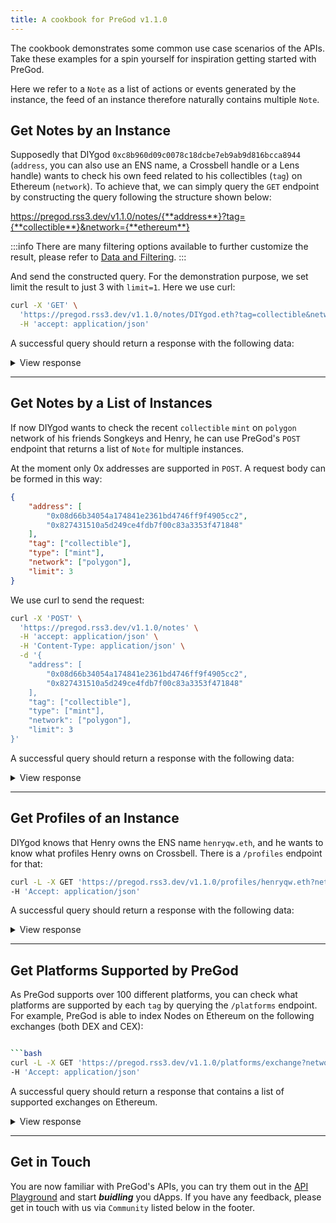 ```yaml
---
title: A cookbook for PreGod v1.1.0
---
```



The cookbook demonstrates some common use case scenarios of the APIs. Take these examples for a spin yourself for inspiration getting started with PreGod.

Here we refer to a `Note` as a list of actions or events generated by the instance, the feed of an instance therefore naturally contains multiple `Note`.

## Get Notes by an Instance

Supposedly that DIYgod `0xc8b960d09c0078c18dcbe7eb9ab9d816bcca8944` (`address`, you can also use an ENS name, a Crossbell handle or a Lens handle) wants to check his own feed related to his collectibles (`tag`) on Ethereum (`network`). To achieve that, we can simply query the `GET` endpoint by constructing the query following the structure shown below:

<!-- markdownlint-disable MD034 -->

https://pregod.rss3.dev/v1.1.0/notes/{**address**}?tag={**collectible**}&network={**ethereum**}

<!-- markdownlint-enable MD034 -->

:::info
There are many filtering options available to further customize the result, please refer to [Data and Filtering](../datasource).
:::

<Tabs>
  <TabItem value="noteGetReq" label="Request">

And send the constructed query. For the demonstration purpose, we set limit the result to just 3 with `limit=1`. Here we use curl:

```bash
curl -X 'GET' \
  'https://pregod.rss3.dev/v1.1.0/notes/DIYgod.eth?tag=collectible&network=ethereum&limit=3' \
  -H 'accept: application/json'
```

</TabItem>

  <TabItem value="noteGetRes" label="Response">

A successful query should return a response with the following data:

<details>
  <summary>View response</summary>

<p>

```json
{
    "total": 22,
    "cursor": "0x70edac361fedc970afba1d3e4c6e5b7d64ae36ec4a4368531b9d7e8b6702a307",
    "result": [
        {
            "timestamp": "2022-07-06T13:55:58Z",
            "hash": "0x90b2da1b8aa6d14571d847fbcdbb8782f505a9416488b6de42ee28857b2ba15e",
            "owner": "0xc8b960d09c0078c18dcbe7eb9ab9d816bcca8944",
            "address_from": "0xc8b960d09c0078c18dcbe7eb9ab9d816bcca8944",
            "address_to": "0xde07734c6a573371a5c88753b77e3c81055bdcc1",
            "network": "ethereum",
            "tag": "collectible",
            "type": "mint",
            "success": true,
            "actions": [
                {
                    "tag": "collectible",
                    "type": "mint",
                    "index": 373,
                    "address_from": "0x0000000000000000000000000000000000000000",
                    "address_to": "0xc8b960d09c0078c18dcbe7eb9ab9d816bcca8944",
                    "metadata": {
                        "id": "10456",
                        "name": "Common Pass #10456",
                        "image": "https://cdn.dtools.org/img/pass_common.gif",
                        "value": "1",
                        "symbol": "DTCP",
                        "standard": "ERC-721",
                        "attributes": [
                            {
                                "value": "Common",
                                "trait_type": "Type"
                            },
                            {
                                "value": "2023-07-06",
                                "trait_type": "ExpireAt"
                            }
                        ],
                        "description": "The pass of dtools.",
                        "contract_address": "0xde07734c6a573371a5c88753b77e3c81055bdcc1"
                    },
                    "related_urls": [
                        "https://etherscan.io/tx/0x90b2da1b8aa6d14571d847fbcdbb8782f505a9416488b6de42ee28857b2ba15e",
                        "https://opensea.io/assets/0xde07734c6a573371a5c88753b77e3c81055bdcc1/10456"
                    ]
                }
            ]
        },
        {
            "timestamp": "2022-06-17T22:38:34Z",
            "hash": "0x5ea8f56301482e1583ac4f78dfab3b93db90b2a0ef4e9a4fa73fe0ba8136a89b",
            "owner": "0xc8b960d09c0078c18dcbe7eb9ab9d816bcca8944",
            "address_from": "0xc8b960d09c0078c18dcbe7eb9ab9d816bcca8944",
            "address_to": "0xb6728bff344e2109dbb3a0c153cad65ec4bdb736",
            "network": "ethereum",
            "tag": "collectible",
            "type": "mint",
            "success": true,
            "actions": [
                {
                    "tag": "transaction",
                    "type": "transfer",
                    "index": -1,
                    "address_from": "0xc8b960d09c0078c18dcbe7eb9ab9d816bcca8944",
                    "address_to": "0xb6728bff344e2109dbb3a0c153cad65ec4bdb736",
                    "metadata": {
                        "name": "Ethereum",
                        "image": "https://assets.coingecko.com/coins/images/279/large/ethereum.png",
                        "value": "2000000000000000",
                        "symbol": "ETH",
                        "decimals": 18,
                        "standard": "Native"
                    },
                    "related_urls": [
                        "https://etherscan.io/tx/0x5ea8f56301482e1583ac4f78dfab3b93db90b2a0ef4e9a4fa73fe0ba8136a89b"
                    ]
                },
                {
                    "tag": "collectible",
                    "type": "mint",
                    "index": 67,
                    "address_from": "0x0000000000000000000000000000000000000000",
                    "address_to": "0xc8b960d09c0078c18dcbe7eb9ab9d816bcca8944",
                    "metadata": {
                        "id": "104577845207406739233498577831854075688817521750848206372017175842561722417261",
                        "cost": {
                            "name": "Ethereum",
                            "image": "https://assets.coingecko.com/coins/images/279/large/ethereum.png",
                            "value": "2000000000000000",
                            "symbol": "ETH",
                            "decimals": 18,
                            "standard": "Native"
                        },
                        "name": "Ethereum Since 2021",
                        "image": "https://ipfs.rss3.page/ipfs/bafybeifu42jecmhd4l7snyhgugobq36c2uvbhmlyquo4la4thpvfr7ny6i",
                        "value": "1",
                        "symbol": "",
                        "standard": "ERC-1155",
                        "attributes": [
                            {
                                "value": "Generate the first transaction",
                                "trait_type": "required_action"
                            },
                            {
                                "value": "in 2021",
                                "trait_type": "criterion"
                            },
                            {
                                "value": "https://ethereum.org/",
                                "trait_type": "project_url"
                            },
                            {
                                "value": "ipfs://bafkreihsa2t2z33ai3nnwm4q73e3qk445qip5glxkmhjq6wdbji76ejp2m",
                                "trait_type": "eligibility_rules_url"
                            },
                            {
                                "value": "General",
                                "trait_type": "category"
                            },
                            {
                                "value": "Ethereum",
                                "trait_type": "project"
                            }
                        ],
                        "description": "Owning this badge indicates that the user has created the first Ethereum transaction in 2021. Each badges are non-transferable NFTs, and can only be earned by validating user’s historic on-chain actions.\n\nTo earn this badge, visit https://noox.world and prove your on-chain achievement. Powered by Noox Protocol.",
                        "contract_address": "0xf1c121a563a84d62a5f11152d064dd0d554024f9"
                    },
                    "related_urls": [
                        "https://etherscan.io/tx/0x5ea8f56301482e1583ac4f78dfab3b93db90b2a0ef4e9a4fa73fe0ba8136a89b",
                        "https://opensea.io/assets/0xf1c121a563a84d62a5f11152d064dd0d554024f9/104577845207406739233498577831854075688817521750848206372017175842561722417261"
                    ]
                }
            ]
        },
        {
            "timestamp": "2022-06-17T22:35:46Z",
            "hash": "0x70edac361fedc970afba1d3e4c6e5b7d64ae36ec4a4368531b9d7e8b6702a307",
            "owner": "0xc8b960d09c0078c18dcbe7eb9ab9d816bcca8944",
            "address_from": "0xc8b960d09c0078c18dcbe7eb9ab9d816bcca8944",
            "address_to": "0xb6728bff344e2109dbb3a0c153cad65ec4bdb736",
            "network": "ethereum",
            "tag": "collectible",
            "type": "mint",
            "success": true,
            "actions": [
                {
                    "tag": "transaction",
                    "type": "transfer",
                    "index": -1,
                    "address_from": "0xc8b960d09c0078c18dcbe7eb9ab9d816bcca8944",
                    "address_to": "0xb6728bff344e2109dbb3a0c153cad65ec4bdb736",
                    "metadata": {
                        "name": "Ethereum",
                        "image": "https://assets.coingecko.com/coins/images/279/large/ethereum.png",
                        "value": "2000000000000000",
                        "symbol": "ETH",
                        "decimals": 18,
                        "standard": "Native"
                    },
                    "related_urls": [
                        "https://etherscan.io/tx/0x70edac361fedc970afba1d3e4c6e5b7d64ae36ec4a4368531b9d7e8b6702a307"
                    ]
                },
                {
                    "tag": "collectible",
                    "type": "mint",
                    "index": 391,
                    "address_from": "0x0000000000000000000000000000000000000000",
                    "address_to": "0xc8b960d09c0078c18dcbe7eb9ab9d816bcca8944",
                    "metadata": {
                        "id": "104577845207406739233498577831854075688817521750848206372017175842561722417161",
                        "cost": {
                            "name": "Ethereum",
                            "image": "https://assets.coingecko.com/coins/images/279/large/ethereum.png",
                            "value": "2000000000000000",
                            "symbol": "ETH",
                            "decimals": 18,
                            "standard": "Native"
                        },
                        "name": "Ethereum Uncommon User",
                        "image": "https://ipfs.rss3.page/ipfs/bafybeigwounqn7wpr4fliaiwwaau5b3ymh6mn5uyff5wzwftlctlvhl3ey",
                        "value": "1",
                        "symbol": "",
                        "standard": "ERC-1155",
                        "attributes": [
                            {
                                "value": "General",
                                "trait_type": "category"
                            },
                            {
                                "value": "Ethereum",
                                "trait_type": "project"
                            },
                            {
                                "value": "Generate transactions",
                                "trait_type": "required_action"
                            },
                            {
                                "value": "50+ transactions",
                                "trait_type": "criterion"
                            },
                            {
                                "value": "https://ethereum.org/",
                                "trait_type": "project_url"
                            },
                            {
                                "value": "ipfs://bafkreid2ogmixoo5kurayup7n6zoimtv3y5m5mnvqmkycjemp66mbtbjni",
                                "trait_type": "eligibility_rules_url"
                            }
                        ],
                        "description": "Owning this badge indicates that the user has created 50+ transactions on Ethereum. Each badges are non-transferable NFTs, and can only be earned by validating user’s historic on-chain actions.\n\nTo earn this badge, visit https://noox.world and prove your on-chain achievement. Powered by Noox Protocol.",
                        "contract_address": "0xf1c121a563a84d62a5f11152d064dd0d554024f9"
                    },
                    "related_urls": [
                        "https://etherscan.io/tx/0x70edac361fedc970afba1d3e4c6e5b7d64ae36ec4a4368531b9d7e8b6702a307",
                        "https://opensea.io/assets/0xf1c121a563a84d62a5f11152d064dd0d554024f9/104577845207406739233498577831854075688817521750848206372017175842561722417161"
                    ]
                }
            ]
        }
    ]
}
```

</p>
From the response we can see that a list of chronologically ordered Notes containing 3 collectibles, each Note also carries all the details you need to enrich the experience of your app.

</details>

</TabItem>
</Tabs>

---

## Get Notes by a List of Instances

If now DIYgod wants to check the recent `collectible` `mint` on `polygon` network of his friends Songkeys and Henry, he can use PreGod's `POST` endpoint that returns a list of `Note` for multiple instances.

<Tabs>
  <TabItem value="notePostReq" label="Request">

At the moment only 0x addresses are supported in `POST`. A request body can be formed in this way:

```json
{
    "address": [
        "0x08d66b34054a174841e2361bd4746ff9f4905cc2",
        "0x827431510a5d249ce4fdb7f00c83a3353f471848"
    ],
    "tag": ["collectible"],
    "type": ["mint"],
    "network": ["polygon"],
    "limit": 3
}
```

We use curl to send the request:

```bash
curl -X 'POST' \
  'https://pregod.rss3.dev/v1.1.0/notes' \
  -H 'accept: application/json' \
  -H 'Content-Type: application/json' \
  -d '{
    "address": [
        "0x08d66b34054a174841e2361bd4746ff9f4905cc2",
        "0x827431510a5d249ce4fdb7f00c83a3353f471848"
    ],
    "tag": ["collectible"],
    "type": ["mint"],
    "network": ["polygon"],
    "limit": 3
}'
```

</TabItem>

  <TabItem value="notePostRes" label="Response">

A successful query should return a response with the following data:

<details>
  <summary>View response</summary>
<p>

```json
{
    "total": 4,
    "cursor": "0x4b1315ac139187b9242fa0f5234c8528f0853d0c0a03afd893af3fc20c4bef0e",
    "result": [
        {
            "timestamp": "2022-05-28T08:33:39Z",
            "hash": "0xd209f3880d83e32de3dcfa31ec675fd20e0b6fab2041fef037f5e2fc256c2876",
            "owner": "0x08d66b34054a174841e2361bd4746ff9f4905cc2",
            "address_from": "0x08d66b34054a174841e2361bd4746ff9f4905cc2",
            "address_to": "0x00c799edd6bb8a19b843a6ee13f4126077a31f6b",
            "network": "polygon",
            "tag": "collectible",
            "type": "mint",
            "success": true,
            "actions": [
                {
                    "tag": "collectible",
                    "type": "mint",
                    "index": 347,
                    "address_from": "0x0000000000000000000000000000000000000000",
                    "address_to": "0x08d66b34054a174841e2361bd4746ff9f4905cc2",
                    "metadata": {
                        "id": "31",
                        "name": "BUIDLCON2022",
                        "image": "https://ipfs.rss3.page/ipfs/QmXsZPHVaszAmcoiNx9ayN4jy9rQ4pDdh2ucxcZqfCAvAq",
                        "value": "1",
                        "symbol": "BUIDL22",
                        "standard": "ERC-721",
                        "description": "ticket BUIDL22.",
                        "contract_address": "0x00c799edd6bb8a19b843a6ee13f4126077a31f6b"
                    },
                    "related_urls": [
                        "https://polygonscan.com/tx/0xd209f3880d83e32de3dcfa31ec675fd20e0b6fab2041fef037f5e2fc256c2876",
                        "https://opensea.io/assets/matic/0x00c799edd6bb8a19b843a6ee13f4126077a31f6b/31"
                    ]
                }
            ]
        },
        {
            "timestamp": "2022-05-26T20:31:58Z",
            "hash": "0x0641aec7cfb2940437a70390ab6517f76be80c89f3b2aeec168ec38844be0bcd",
            "owner": "0x827431510a5d249ce4fdb7f00c83a3353f471848",
            "address_from": "0x827431510a5d249ce4fdb7f00c83a3353f471848",
            "address_to": "0x00c799edd6bb8a19b843a6ee13f4126077a31f6b",
            "network": "polygon",
            "tag": "collectible",
            "type": "mint",
            "success": true,
            "actions": [
                {
                    "tag": "collectible",
                    "type": "mint",
                    "index": 214,
                    "address_from": "0x0000000000000000000000000000000000000000",
                    "address_to": "0x827431510a5d249ce4fdb7f00c83a3353f471848",
                    "metadata": {
                        "id": "25",
                        "name": "BUIDLCON2022",
                        "image": "https://ipfs.rss3.page/ipfs/Qma2DTcdmrrwwzVpxenejKFTDzcWofLvHxU5u1MCoqPNeZ",
                        "value": "1",
                        "symbol": "BUIDL22",
                        "standard": "ERC-721",
                        "description": "ticket BUIDL22.",
                        "contract_address": "0x00c799edd6bb8a19b843a6ee13f4126077a31f6b"
                    },
                    "related_urls": [
                        "https://polygonscan.com/tx/0x0641aec7cfb2940437a70390ab6517f76be80c89f3b2aeec168ec38844be0bcd",
                        "https://opensea.io/assets/matic/0x00c799edd6bb8a19b843a6ee13f4126077a31f6b/25"
                    ]
                }
            ]
        },
        {
            "timestamp": "2022-04-30T01:28:26Z",
            "hash": "0x4b1315ac139187b9242fa0f5234c8528f0853d0c0a03afd893af3fc20c4bef0e",
            "owner": "0x827431510a5d249ce4fdb7f00c83a3353f471848",
            "address_from": "0x827431510a5d249ce4fdb7f00c83a3353f471848",
            "address_to": "0x19ad2b1f012349645c3173ea63f98948a2b43d27",
            "network": "polygon",
            "tag": "collectible",
            "type": "mint",
            "success": true,
            "actions": [
                {
                    "tag": "collectible",
                    "type": "mint",
                    "index": 193,
                    "address_from": "0x0000000000000000000000000000000000000000",
                    "address_to": "0x827431510a5d249ce4fdb7f00c83a3353f471848",
                    "metadata": {
                        "id": "15456",
                        "cost": {
                            "name": "Polygon",
                            "image": "https://assets.coingecko.com/coins/images/2713/large/matic-token-icon.png",
                            "value": "10000000000000000000",
                            "symbol": "MATIC",
                            "decimals": 18,
                            "standard": "Native"
                        },
                        "name": "henry.key",
                        "image": "https://ipfs.rss3.page/ipfs/bafybeieae7swgw22sepgaagzchhoas66nmeupg43bcaypwkq2kuahoi7ny",
                        "value": "1",
                        "symbol": "SNS",
                        "standard": "ERC-721",
                        "description": " sns.chat — by Linkkey. Please use a wallet address that has not registered sns to purchase, otherwise the transaction will fail.",
                        "contract_address": "0x19ad2b1f012349645c3173ea63f98948a2b43d27"
                    },
                    "related_urls": [
                        "https://polygonscan.com/tx/0x4b1315ac139187b9242fa0f5234c8528f0853d0c0a03afd893af3fc20c4bef0e",
                        "https://opensea.io/assets/matic/0x19ad2b1f012349645c3173ea63f98948a2b43d27/15456"
                    ]
                }
            ]
        }
    ]
}
```

</p>

The response contains a list of Notes belonging to Songkeys and Henry, in a chronological order.

</details>

</TabItem>
</Tabs>

---

## Get Profiles of an Instance

<Tabs>
  <TabItem value="profileGetReq" label="Request">

DIYgod knows that Henry owns the ENS name `henryqw.eth`, and he wants to know what profiles Henry owns on Crossbell. There is a `/profiles` endpoint for that:

```bash
curl -L -X GET 'https://pregod.rss3.dev/v1.1.0/profiles/henryqw.eth?network=crossbell' \
-H 'Accept: application/json'
```

</TabItem>

  <TabItem value="profileGetRes" label="Response">

A successful query should return a response with the following data:

<details>
  <summary>View response</summary>
<p>

```json
{
    "total": 2,
    "result": [
        {
            "address": "0x827431510a5d249ce4fdb7f00c83a3353f471848",
            "network": "crossbell",
            "platform": "crossbell",
            "source": "crossbell",
            "name": "Henry",
            "handle": "Henry",
            "bio": "The awesome Henry.",
            "type": "create",
            "profile_uri": [
                "ipfs://QmSX9QiwjTGBk5m22UscTg3vrbMwUfFsmxVzMH57hkPD5U/1021.png"
            ]
        },
        {
            "address": "0x827431510a5d249ce4fdb7f00c83a3353f471848",
            "network": "crossbell",
            "platform": "crossbell",
            "source": "crossbell",
            "name": "Not Henry",
            "handle": "Not Henry",
            "bio": "The awesome Not Henry.",
            "type": "create",
            "profile_uri": [
                "https://gateway.ipfs.io/ipfs/bafkreiados455ozxxvhdq3hug6zlnxmpreswebv6vi5q44xw6lsaulkrfm"
            ],
            "social_uri": [
                "csb://asset:0x5452c7fb99d99fab3cc1875e9da9829cb50f7a13-1021@ethereum"
            ]
        }
    ]
}
```

</p>

The response contains a list of Profiles belonging to Henry on Crossbell, in a chronological order.

</details>

</TabItem>
</Tabs>

---

## Get Platforms Supported by PreGod

<Tabs>
  <TabItem value="platformGetReq" label="Request">

As PreGod supports over 100 different platforms, you can check what platforms are supported by each `tag` by querying the `/platforms` endpoint. For example, PreGod is able to index Nodes on Ethereum on the following exchanges (both DEX and CEX):

````bash

```bash
curl -L -X GET 'https://pregod.rss3.dev/v1.1.0/platforms/exchange?network=ethereum' \
-H 'Accept: application/json'
````

</TabItem>

  <TabItem value="profileGetRes" label="Response">

A successful query should return a response that contains a list of supported exchanges on Ethereum.

<details>
  <summary>View response</summary>
<p>

```json
{
    "total": 173,
    "result": [
        {
            "name": "Uniswap",
            "tag": "exchange",
            "type": "DEX"
        },
        {
            "name": "SushiSwap",
            "tag": "exchange",
            "type": "DEX"
        },
        {
            "name": "PancakeSwap",
            "tag": "exchange",
            "type": "DEX"
        },
        {
            "name": "1inch",
            "tag": "exchange",
            "type": "DEX"
        },
        {
            "name": "MetaMask",
            "tag": "exchange",
            "type": "DEX"
        },
        {
            "name": "Bitstamp:",
            "tag": "exchange",
            "type": "CEX",
            "network": "ethereum"
        },
        {
            "name": "KickEX",
            "tag": "exchange",
            "type": "CEX",
            "network": "ethereum"
        },
        {
            "name": "Poloniex: KNC",
            "tag": "exchange",
            "type": "CEX",
            "network": "ethereum"
        },
        {
            "name": "MinedTrade.com",
            "tag": "exchange",
            "type": "CEX",
            "network": "ethereum"
        },
        {
            "name": "Liquid",
            "tag": "exchange",
            "type": "CEX",
            "network": "ethereum"
        },
        {
            "name": "BTC-Alpha Exchange",
            "tag": "exchange",
            "type": "CEX",
            "network": "ethereum"
        },
        {
            "name": "Poloniex: OMG",
            "tag": "exchange",
            "type": "CEX",
            "network": "ethereum"
        },
        {
            "name": "Hoo.com",
            "tag": "exchange",
            "type": "CEX",
            "network": "ethereum"
        },
        {
            "name": "Streamity: StreamDesk",
            "tag": "exchange",
            "type": "CEX",
            "network": "ethereum"
        },
        {
            "name": "Poloniex: REP",
            "tag": "exchange",
            "type": "CEX",
            "network": "ethereum"
        },
        {
            "name": "Coinhako: Warm Wallet",
            "tag": "exchange",
            "type": "CEX",
            "network": "ethereum"
        },
        {
            "name": "Trade.io",
            "tag": "exchange",
            "type": "CEX",
            "network": "ethereum"
        },
        {
            "name": "Poloniex: GNO",
            "tag": "exchange",
            "type": "CEX",
            "network": "ethereum"
        },
        {
            "name": "Paribu",
            "tag": "exchange",
            "type": "CEX",
            "network": "ethereum"
        },
        {
            "name": "OTCBTC",
            "tag": "exchange",
            "type": "CEX",
            "network": "ethereum"
        },
        {
            "name": "ChainX",
            "tag": "exchange",
            "type": "CEX",
            "network": "ethereum"
        },
        {
            "name": "DigiFinex",
            "tag": "exchange",
            "type": "CEX",
            "network": "ethereum"
        },
        {
            "name": "BitBase",
            "tag": "exchange",
            "type": "CEX",
            "network": "ethereum"
        },
        {
            "name": "CoinW",
            "tag": "exchange",
            "type": "CEX",
            "network": "ethereum"
        },
        {
            "name": "XT.com Hot Wallet",
            "tag": "exchange",
            "type": "CEX",
            "network": "ethereum"
        },
        {
            "name": "Poloniex: STORJ",
            "tag": "exchange",
            "type": "CEX",
            "network": "ethereum"
        },
        {
            "name": "Luno",
            "tag": "exchange",
            "type": "CEX",
            "network": "ethereum"
        },
        {
            "name": "Beaxy",
            "tag": "exchange",
            "type": "CEX",
            "network": "ethereum"
        },
        {
            "name": "AscendEX",
            "tag": "exchange",
            "type": "CEX",
            "network": "ethereum"
        },
        {
            "name": "Binance: Binance-Peg Tokens",
            "tag": "exchange",
            "type": "CEX",
            "network": "ethereum"
        },
        {
            "name": "Tokocrypto",
            "tag": "exchange",
            "type": "CEX",
            "network": "ethereum"
        },
        {
            "name": "Poloniex: SNT",
            "tag": "exchange",
            "type": "CEX",
            "network": "ethereum"
        },
        {
            "name": "HitBTC",
            "tag": "exchange",
            "type": "CEX",
            "network": "ethereum"
        },
        {
            "name": "Eidoo",
            "tag": "exchange",
            "type": "CEX",
            "network": "ethereum"
        },
        {
            "name": "CoinDhan",
            "tag": "exchange",
            "type": "CEX",
            "network": "ethereum"
        },
        {
            "name": "Bitfinex",
            "tag": "exchange",
            "type": "CEX",
            "network": "ethereum"
        },
        {
            "name": "Remitano",
            "tag": "exchange",
            "type": "CEX",
            "network": "ethereum"
        },
        {
            "name": "Huobi",
            "tag": "exchange",
            "type": "CEX",
            "network": "ethereum"
        },
        {
            "name": "BlockTrades Exchange",
            "tag": "exchange",
            "type": "CEX",
            "network": "ethereum"
        },
        {
            "name": "ZB.com",
            "tag": "exchange",
            "type": "CEX",
            "network": "ethereum"
        },
        {
            "name": "Gate.io",
            "tag": "exchange",
            "type": "CEX",
            "network": "ethereum"
        },
        {
            "name": "Faa.st",
            "tag": "exchange",
            "type": "CEX",
            "network": "ethereum"
        },
        {
            "name": "Bgogo",
            "tag": "exchange",
            "type": "CEX",
            "network": "ethereum"
        },
        {
            "name": "Bitkub",
            "tag": "exchange",
            "type": "CEX",
            "network": "ethereum"
        },
        {
            "name": "Bidesk",
            "tag": "exchange",
            "type": "CEX",
            "network": "ethereum"
        },
        {
            "name": "Poloniex: BNT",
            "tag": "exchange",
            "type": "CEX",
            "network": "ethereum"
        },
        {
            "name": "Bitfinex:",
            "tag": "exchange",
            "type": "CEX",
            "network": "ethereum"
        },
        {
            "name": "Beldex",
            "tag": "exchange",
            "type": "CEX",
            "network": "ethereum"
        },
        {
            "name": "BitUN.io",
            "tag": "exchange",
            "type": "CEX",
            "network": "ethereum"
        },
        {
            "name": "FCoin",
            "tag": "exchange",
            "type": "CEX",
            "network": "ethereum"
        },
        {
            "name": "Crypto.com",
            "tag": "exchange",
            "type": "CEX",
            "network": "ethereum"
        },
        {
            "name": "COSS.io: Warm Wallet",
            "tag": "exchange",
            "type": "CEX",
            "network": "ethereum"
        },
        {
            "name": "Catex Exchange",
            "tag": "exchange",
            "type": "CEX",
            "network": "ethereum"
        },
        {
            "name": "Bw.com",
            "tag": "exchange",
            "type": "CEX",
            "network": "ethereum"
        },
        {
            "name": "Poloniex: FOAM",
            "tag": "exchange",
            "type": "CEX",
            "network": "ethereum"
        },
        {
            "name": "Binance JEX",
            "tag": "exchange",
            "type": "CEX",
            "network": "ethereum"
        },
        {
            "name": "Bit-Z",
            "tag": "exchange",
            "type": "CEX",
            "network": "ethereum"
        },
        {
            "name": "BitMart",
            "tag": "exchange",
            "type": "CEX",
            "network": "ethereum"
        },
        {
            "name": "OKEx",
            "tag": "exchange",
            "type": "CEX",
            "network": "ethereum"
        },
        {
            "name": "Kuna.io",
            "tag": "exchange",
            "type": "CEX",
            "network": "ethereum"
        },
        {
            "name": "Changelly",
            "tag": "exchange",
            "type": "CEX",
            "network": "ethereum"
        },
        {
            "name": "Poloniex: GNT",
            "tag": "exchange",
            "type": "CEX",
            "network": "ethereum"
        },
        {
            "name": "Coinbase",
            "tag": "exchange",
            "type": "CEX",
            "network": "ethereum"
        },
        {
            "name": "Gemini",
            "tag": "exchange",
            "type": "CEX",
            "network": "ethereum"
        },
        {
            "name": "DMEX",
            "tag": "exchange",
            "type": "CEX",
            "network": "ethereum"
        },
        {
            "name": "Poloniex: USDC",
            "tag": "exchange",
            "type": "CEX",
            "network": "ethereum"
        },
        {
            "name": "Mexc.com",
            "tag": "exchange",
            "type": "CEX",
            "network": "ethereum"
        },
        {
            "name": "Coinswitch",
            "tag": "exchange",
            "type": "CEX",
            "network": "ethereum"
        },
        {
            "name": "Gemini:",
            "tag": "exchange",
            "type": "CEX",
            "network": "ethereum"
        },
        {
            "name": "Bity.com",
            "tag": "exchange",
            "type": "CEX",
            "network": "ethereum"
        },
        {
            "name": "BitMEX",
            "tag": "exchange",
            "type": "CEX",
            "network": "ethereum"
        },
        {
            "name": "Poloniex: ZRX",
            "tag": "exchange",
            "type": "CEX",
            "network": "ethereum"
        },
        {
            "name": "Panda.Exchange 1: Hot Wallet",
            "tag": "exchange",
            "type": "CEX",
            "network": "ethereum"
        },
        {
            "name": "Kucoin",
            "tag": "exchange",
            "type": "CEX",
            "network": "ethereum"
        },
        {
            "name": "bitFlyer",
            "tag": "exchange",
            "type": "CEX",
            "network": "ethereum"
        },
        {
            "name": "Poloniex: BAT",
            "tag": "exchange",
            "type": "CEX",
            "network": "ethereum"
        },
        {
            "name": "Liqui.io",
            "tag": "exchange",
            "type": "CEX",
            "network": "ethereum"
        },
        {
            "name": "Kryptono",
            "tag": "exchange",
            "type": "CEX",
            "network": "ethereum"
        },
        {
            "name": "OMGFIN Exchange",
            "tag": "exchange",
            "type": "CEX",
            "network": "ethereum"
        },
        {
            "name": "Alcumex Exchange",
            "tag": "exchange",
            "type": "CEX",
            "network": "ethereum"
        },
        {
            "name": "Yunbi",
            "tag": "exchange",
            "type": "CEX",
            "network": "ethereum"
        },
        {
            "name": "BiteBTC",
            "tag": "exchange",
            "type": "CEX",
            "network": "ethereum"
        },
        {
            "name": "Bithumb:",
            "tag": "exchange",
            "type": "CEX",
            "network": "ethereum"
        },
        {
            "name": "BitBlinx",
            "tag": "exchange",
            "type": "CEX",
            "network": "ethereum"
        },
        {
            "name": "TAGZ",
            "tag": "exchange",
            "type": "CEX",
            "network": "ethereum"
        },
        {
            "name": "BIKI.com",
            "tag": "exchange",
            "type": "CEX",
            "network": "ethereum"
        },
        {
            "name": "Blockfolio",
            "tag": "exchange",
            "type": "CEX",
            "network": "ethereum"
        },
        {
            "name": "Bitci",
            "tag": "exchange",
            "type": "CEX",
            "network": "ethereum"
        },
        {
            "name": "Cryptopia",
            "tag": "exchange",
            "type": "CEX",
            "network": "ethereum"
        },
        {
            "name": "Coinbene: Cold Wallet",
            "tag": "exchange",
            "type": "CEX",
            "network": "ethereum"
        },
        {
            "name": "SouthXchange",
            "tag": "exchange",
            "type": "CEX",
            "network": "ethereum"
        },
        {
            "name": "MEXC: Mexc.com",
            "tag": "exchange",
            "type": "CEX",
            "network": "ethereum"
        },
        {
            "name": "Wintermute",
            "tag": "exchange",
            "type": "CEX",
            "network": "ethereum"
        },
        {
            "name": "LAToken",
            "tag": "exchange",
            "type": "CEX",
            "network": "ethereum"
        },
        {
            "name": "Coindelta",
            "tag": "exchange",
            "type": "CEX",
            "network": "ethereum"
        },
        {
            "name": "Kraken",
            "tag": "exchange",
            "type": "CEX",
            "network": "ethereum"
        },
        {
            "name": "WhiteBIT",
            "tag": "exchange",
            "type": "CEX",
            "network": "ethereum"
        },
        {
            "name": "CREX24",
            "tag": "exchange",
            "type": "CEX",
            "network": "ethereum"
        },
        {
            "name": "Bit2C",
            "tag": "exchange",
            "type": "CEX",
            "network": "ethereum"
        },
        {
            "name": "Binance",
            "tag": "exchange",
            "type": "CEX",
            "network": "ethereum"
        },
        {
            "name": "ABCC",
            "tag": "exchange",
            "type": "CEX",
            "network": "ethereum"
        },
        {
            "name": "Coinone",
            "tag": "exchange",
            "type": "CEX",
            "network": "ethereum"
        },
        {
            "name": "Cobinhood",
            "tag": "exchange",
            "type": "CEX",
            "network": "ethereum"
        },
        {
            "name": "Vinex",
            "tag": "exchange",
            "type": "CEX",
            "network": "ethereum"
        },
        {
            "name": "GBX",
            "tag": "exchange",
            "type": "CEX",
            "network": "ethereum"
        },
        {
            "name": "Flata.Exchange",
            "tag": "exchange",
            "type": "CEX",
            "network": "ethereum"
        },
        {
            "name": "BITStorage",
            "tag": "exchange",
            "type": "CEX",
            "network": "ethereum"
        },
        {
            "name": "Upbit",
            "tag": "exchange",
            "type": "CEX",
            "network": "ethereum"
        },
        {
            "name": "Switchain",
            "tag": "exchange",
            "type": "CEX",
            "network": "ethereum"
        },
        {
            "name": "CoinMetro Exchange",
            "tag": "exchange",
            "type": "CEX",
            "network": "ethereum"
        },
        {
            "name": "Tidex",
            "tag": "exchange",
            "type": "CEX",
            "network": "ethereum"
        },
        {
            "name": "BitKeep: NFT Exchange",
            "tag": "exchange",
            "type": "CEX",
            "network": "ethereum"
        },
        {
            "name": "Mercatox",
            "tag": "exchange",
            "type": "CEX",
            "network": "ethereum"
        },
        {
            "name": "BigONE",
            "tag": "exchange",
            "type": "CEX",
            "network": "ethereum"
        },
        {
            "name": "ShapeShift",
            "tag": "exchange",
            "type": "CEX",
            "network": "ethereum"
        },
        {
            "name": "Bitrue",
            "tag": "exchange",
            "type": "CEX",
            "network": "ethereum"
        },
        {
            "name": "Sparrow",
            "tag": "exchange",
            "type": "CEX",
            "network": "ethereum"
        },
        {
            "name": "Gate.io: Contract",
            "tag": "exchange",
            "type": "CEX",
            "network": "ethereum"
        },
        {
            "name": "QuantaEx",
            "tag": "exchange",
            "type": "CEX",
            "network": "ethereum"
        },
        {
            "name": "MEXC:",
            "tag": "exchange",
            "type": "CEX",
            "network": "ethereum"
        },
        {
            "name": "TopBTC",
            "tag": "exchange",
            "type": "CEX",
            "network": "ethereum"
        },
        {
            "name": "Coinbene",
            "tag": "exchange",
            "type": "CEX",
            "network": "ethereum"
        },
        {
            "name": "Bitzlato",
            "tag": "exchange",
            "type": "CEX",
            "network": "ethereum"
        },
        {
            "name": "Livecoin.net",
            "tag": "exchange",
            "type": "CEX",
            "network": "ethereum"
        },
        {
            "name": "C2CX: Hot Wallet",
            "tag": "exchange",
            "type": "CEX",
            "network": "ethereum"
        },
        {
            "name": "Bitbee",
            "tag": "exchange",
            "type": "CEX",
            "network": "ethereum"
        },
        {
            "name": "Cashierest",
            "tag": "exchange",
            "type": "CEX",
            "network": "ethereum"
        },
        {
            "name": "Bibox",
            "tag": "exchange",
            "type": "CEX",
            "network": "ethereum"
        },
        {
            "name": "Eigen",
            "tag": "exchange",
            "type": "CEX",
            "network": "ethereum"
        },
        {
            "name": "Hotbit",
            "tag": "exchange",
            "type": "CEX",
            "network": "ethereum"
        },
        {
            "name": "ATAIX",
            "tag": "exchange",
            "type": "CEX",
            "network": "ethereum"
        },
        {
            "name": "ArzPaya.com",
            "tag": "exchange",
            "type": "CEX",
            "network": "ethereum"
        },
        {
            "name": "GGBTC.com",
            "tag": "exchange",
            "type": "CEX",
            "network": "ethereum"
        },
        {
            "name": "Bitstamp",
            "tag": "exchange",
            "type": "CEX",
            "network": "ethereum"
        },
        {
            "name": "Bittrex",
            "tag": "exchange",
            "type": "CEX",
            "network": "ethereum"
        },
        {
            "name": "Poloniex",
            "tag": "exchange",
            "type": "CEX",
            "network": "ethereum"
        },
        {
            "name": "Exmo",
            "tag": "exchange",
            "type": "CEX",
            "network": "ethereum"
        },
        {
            "name": "Poloniex: MANA",
            "tag": "exchange",
            "type": "CEX",
            "network": "ethereum"
        },
        {
            "name": "Folgory Exchange",
            "tag": "exchange",
            "type": "CEX",
            "network": "ethereum"
        },
        {
            "name": "Exchange A",
            "tag": "exchange",
            "type": "CEX",
            "network": "ethereum"
        },
        {
            "name": "Panda.Exchange 2: Hot Wallet",
            "tag": "exchange",
            "type": "CEX",
            "network": "ethereum"
        },
        {
            "name": "Flybit",
            "tag": "exchange",
            "type": "CEX",
            "network": "ethereum"
        },
        {
            "name": "Idax.global",
            "tag": "exchange",
            "type": "CEX",
            "network": "ethereum"
        },
        {
            "name": "KuCoin",
            "tag": "exchange",
            "type": "CEX",
            "network": "ethereum"
        },
        {
            "name": "FTX",
            "tag": "exchange",
            "type": "CEX",
            "network": "ethereum"
        },
        {
            "name": "FTX Exchange",
            "tag": "exchange",
            "type": "CEX",
            "network": "ethereum"
        },
        {
            "name": "Bilaxy",
            "tag": "exchange",
            "type": "CEX",
            "network": "ethereum"
        },
        {
            "name": "Bitexlive",
            "tag": "exchange",
            "type": "CEX",
            "network": "ethereum"
        },
        {
            "name": "CoinExchange.io",
            "tag": "exchange",
            "type": "CEX",
            "network": "ethereum"
        },
        {
            "name": "CamboChanger",
            "tag": "exchange",
            "type": "CEX",
            "network": "ethereum"
        },
        {
            "name": "Bithumb",
            "tag": "exchange",
            "type": "CEX",
            "network": "ethereum"
        },
        {
            "name": "NEXBIT Pro",
            "tag": "exchange",
            "type": "CEX",
            "network": "ethereum"
        },
        {
            "name": "Coinhako",
            "tag": "exchange",
            "type": "CEX",
            "network": "ethereum"
        },
        {
            "name": "Poloniex: NXC",
            "tag": "exchange",
            "type": "CEX",
            "network": "ethereum"
        },
        {
            "name": "Eigen Fx",
            "tag": "exchange",
            "type": "CEX",
            "network": "ethereum"
        },
        {
            "name": "COSS.io",
            "tag": "exchange",
            "type": "CEX",
            "network": "ethereum"
        },
        {
            "name": "Azbit",
            "tag": "exchange",
            "type": "CEX",
            "network": "ethereum"
        },
        {
            "name": "COSS.io: Old Warm Wallet",
            "tag": "exchange",
            "type": "CEX",
            "network": "ethereum"
        },
        {
            "name": "Yobit.net",
            "tag": "exchange",
            "type": "CEX",
            "network": "ethereum"
        },
        {
            "name": "Peatio",
            "tag": "exchange",
            "type": "CEX",
            "network": "ethereum"
        },
        {
            "name": "IndoEx LTD",
            "tag": "exchange",
            "type": "CEX",
            "network": "ethereum"
        },
        {
            "name": "BITFRONT",
            "tag": "exchange",
            "type": "CEX",
            "network": "ethereum"
        },
        {
            "name": "Uex",
            "tag": "exchange",
            "type": "CEX",
            "network": "ethereum"
        },
        {
            "name": "Bololex.com",
            "tag": "exchange",
            "type": "CEX",
            "network": "ethereum"
        },
        {
            "name": "Eterbase",
            "tag": "exchange",
            "type": "CEX",
            "network": "ethereum"
        },
        {
            "name": "Coinex",
            "tag": "exchange",
            "type": "CEX",
            "network": "ethereum"
        },
        {
            "name": "MaiCoin",
            "tag": "exchange",
            "type": "CEX",
            "network": "ethereum"
        },
        {
            "name": "Indodax",
            "tag": "exchange",
            "type": "CEX",
            "network": "ethereum"
        },
        {
            "name": "Poloniex: CVC",
            "tag": "exchange",
            "type": "CEX",
            "network": "ethereum"
        },
        {
            "name": "Artis",
            "tag": "exchange",
            "type": "CEX",
            "network": "ethereum"
        },
        {
            "name": "APROBIT",
            "tag": "exchange",
            "type": "CEX",
            "network": "ethereum"
        },
        {
            "name": "Poloniex: LOOM",
            "tag": "exchange",
            "type": "CEX",
            "network": "ethereum"
        },
        {
            "name": "FixedFloat",
            "tag": "exchange",
            "type": "CEX",
            "network": "ethereum"
        }
    ]
}
```

</p>

</details>

</TabItem>
</Tabs>

---

## Get in Touch

You are now familiar with PreGod's APIs, you can try them out in the [API Playground](/PreGod/api) and start **_buidling_** you dApps. If you have any feedback, please get in touch with us via `Community` listed below in the footer.

